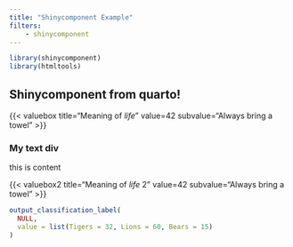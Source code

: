 ```yaml
---
title: "Shinycomponent Example"
filters:
    - shinycomponent
---
```



```r
library(shinycomponent)
library(htmltools)
```

## Shinycomponent from quarto!



::: {.grid nCols=2, nRows=1}


{{< valuebox title="Meaning of _life_" value=42 subvalue="Always bring a towel" >}}

### My text div
this is content

{{< valuebox2
    title="Meaning of _life_ 2"
    value=42
    subvalue="Always bring a towel"
>}}
:::

```r
output_classification_label(
  NULL,
  value = list(Tigers = 32, Lions = 60, Bears = 15)
)
```

